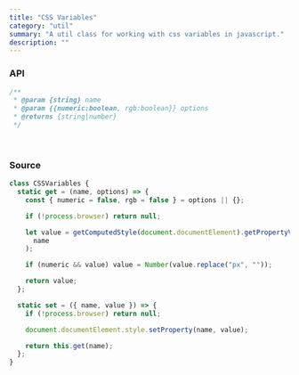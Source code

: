 ```yaml
---
title: "CSS Variables"
category: "util"
summary: "A util class for working with css variables in javascript."
description: ""
---
```


### API

```javascript
/**
 * @param {string} name
 * @param {{numeric:boolean, rgb:boolean}} options
 * @returns {string|number}
 */
```

<br />

### Source

```javascript
class CSSVariables {
  static get = (name, options) => {
    const { numeric = false, rgb = false } = options || {};

    if (!process.browser) return null;

    let value = getComputedStyle(document.documentElement).getPropertyValue(
      name
    );

    if (numeric && value) value = Number(value.replace("px", ""));

    return value;
  };

  static set = ({ name, value }) => {
    if (!process.browser) return null;

    document.documentElement.style.setProperty(name, value);

    return this.get(name);
  };
}
```
